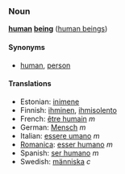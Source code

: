===Noun===
'''[[human]] [[being]]''' ([[human beings]])

====Synonyms====
*[[human]], [[person]]

====Translations====
*Estonian: [[inimene]]
*Finnish: [[ihminen]], [[ihmisolento]]
*French: [[être humain]] ''m''
*German: [[Mensch]] ''m''
*Italian: [[essere umano]] ''m''
*[[Romanica]]: [[esser humano]] ''m''
*Spanish: [[ser humano]] ''m''
*Swedish: [[människa]] ''c''